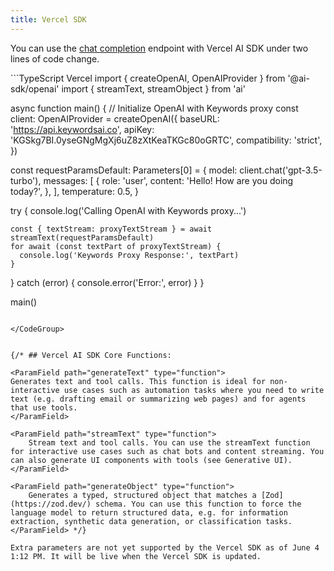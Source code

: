 ```yaml
---
title: Vercel SDK
---
```


You can use the [chat completion](/api-endpoints/proxy-endpoints/chat-completions.mdx) endpoint with Vercel AI SDK under two lines of code change.

<CodeGroup>
```TypeScript Vercel
import { createOpenAI, OpenAIProvider } from '@ai-sdk/openai'
import { streamText, streamObject } from 'ai'

async function main() {
  // Initialize OpenAI with Keywords proxy
  const client: OpenAIProvider = createOpenAI({
    baseURL: 'https://api.keywordsai.co',
    apiKey: 'KGSkg7BI.0yseGNgMgXj6uZ8zXtKeaTKGc80oGRTC',
    compatibility: 'strict',
  })


  const requestParamsDefault: Parameters<typeof streamText>[0] = {
    model: client.chat('gpt-3.5-turbo'),
    messages: [
      {
        role: 'user',
        content: 'Hello! How are you doing today?',
      },
    ],
    temperature: 0.5,
  }

  try {
    console.log('Calling OpenAI with Keywords proxy...')

    const { textStream: proxyTextStream } = await streamText(requestParamsDefault)
    for await (const textPart of proxyTextStream) {
      console.log('Keywords Proxy Response:', textPart)
    }
  } catch (error) {
    console.error('Error:', error)
  }
}

main()
```

</CodeGroup>


{/* ## Vercel AI SDK Core Functions:

<ParamField path="generateText" type="function">
Generates text and tool calls. This function is ideal for non-interactive use cases such as automation tasks where you need to write text (e.g. drafting email or summarizing web pages) and for agents that use tools.
</ParamField>

<ParamField path="streamText" type="function">
    Stream text and tool calls. You can use the streamText function for interactive use cases such as chat bots and content streaming. You can also generate UI components with tools (see Generative UI).
</ParamField>

<ParamField path="generateObject" type="function">
    Generates a typed, structured object that matches a [Zod](https://zod.dev/) schema. You can use this function to force the language model to return structured data, e.g. for information extraction, synthetic data generation, or classification tasks.
</ParamField> */}

Extra parameters are not yet supported by the Vercel SDK as of June 4 1:12 PM. It will be live when the Vercel SDK is updated.